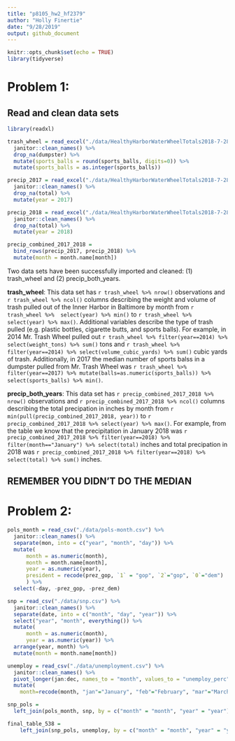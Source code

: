```yaml
---
title: "p8105_hw2_hf2379"
author: "Holly Finertie"
date: "9/28/2019"
output: github_document
---
```


```r
knitr::opts_chunk$set(echo = TRUE)
library(tidyverse)
```

# Problem 1: 

## Read and clean data sets

```r
library(readxl)

trash_wheel = read_excel("./data/HealthyHarborWaterWheelTotals2018-7-28.xlsx", 1, range = "A2:N338") %>% 
  janitor::clean_names() %>% 
  drop_na(dumpster) %>% 
  mutate(sports_balls = round(sports_balls, digits=0)) %>% 
  mutate(sports_balls = as.integer(sports_balls))

precip_2017 = read_excel("./data/HealthyHarborWaterWheelTotals2018-7-28.xlsx", 4, range = "A2:B14") %>% 
  janitor::clean_names() %>% 
  drop_na(total) %>% 
  mutate(year = 2017)

precip_2018 = read_excel("./data/HealthyHarborWaterWheelTotals2018-7-28.xlsx", 3, range = "A2:B14") %>% 
  janitor::clean_names() %>% 
  drop_na(total) %>% 
  mutate(year = 2018)

precip_combined_2017_2018 = 
  bind_rows(precip_2017, precip_2018) %>% 
  mutate(month = month.name[month])
```

Two data sets have been successfully imported and cleaned: (1) trash_wheel and (2) precip_both_years. 


**trash_wheel**: This data set has `r trash_wheel %>% nrow()` observations and `r trash_wheel %>% ncol()` columns describing the weight and volume of trash pulled out of the Inner Harbor in Baltimore by month from `r trash_wheel %>%  select(year) %>% min()` to `r trash_wheel %>% select(year) %>% max()`. Additional variables describe the type of trash pulled (e.g. plastic bottles, cigarette butts, and sports balls). For example, in 2014 Mr. Trash Wheel pulled out `r trash_wheel %>% filter(year==2014) %>% select(weight_tons) %>% sum()` tons and `r trash_wheel %>% filter(year==2014) %>% select(volume_cubic_yards) %>% sum()` cubic yards of trash. Additionally, in 2017 the median number of sports balss in a dumpster pulled from Mr. Trash Wheel was `r trash_wheel %>% filter(year==2017) %>% mutate(balls=as.numeric(sports_balls)) %>% select(sports_balls) %>% min()`. 

**precip_both_years**: This data set has `r precip_combined_2017_2018 %>% nrow()` observations and `r precip_combined_2017_2018 %>% ncol()` columns describing the total precipation in inches by month from `r min(pull(precip_combined_2017_2018, year))` to `r precip_combined_2017_2018 %>% select(year) %>% max()`. For example, from the table we know that the precipitation in January 2018 was `r precip_combined_2017_2018 %>% filter(year==2018) %>% filter(month=="January") %>% select(total)` inches and total precipation in 2018 was `r precip_combined_2017_2018 %>% filter(year==2018) %>% select(total) %>% sum()`
inches. 


## REMEMBER YOU DIDN'T DO THE MEDIAN


# Problem 2: 

```r
pols_month = read_csv("./data/pols-month.csv") %>% 
  janitor::clean_names() %>% 
  separate(mon, into = c("year", "month", "day")) %>% 
  mutate(
      month = as.numeric(month),
      month = month.name[month],
      year = as.numeric(year),
      president = recode(prez_gop, `1` = "gop", `2`="gop", `0`="dem")
      ) %>% 
  select(-day, -prez_gop, -prez_dem)

snp = read_csv("./data/snp.csv") %>% 
  janitor::clean_names() %>% 
  separate(date, into = c("month", "day", "year")) %>% 
  select("year", "month", everything()) %>% 
  mutate(
      month = as.numeric(month),
      year = as.numeric(year)) %>% 
  arrange(year, month) %>% 
  mutate(month = month.name[month])

unemploy = read_csv("./data/unemployment.csv") %>% 
  janitor::clean_names() %>% 
  pivot_longer(jan:dec, names_to = "month", values_to = "unemploy_perc") %>% 
  mutate(
    month=recode(month, "jan"="January", "feb"="February", "mar"="March", "apr"="April", "may"="May", "jun"="June", "jul"="July", "aug"="Aug", "sep"="September", "oct"="October", "nov"="November", "dec"="December"))

snp_pols = 
  left_join(pols_month, snp, by = c("month" = "month", "year" = "year"))

final_table_538 = 
    left_join(snp_pols, unemploy, by = c("month" = "month", "year" = "year"))

```








